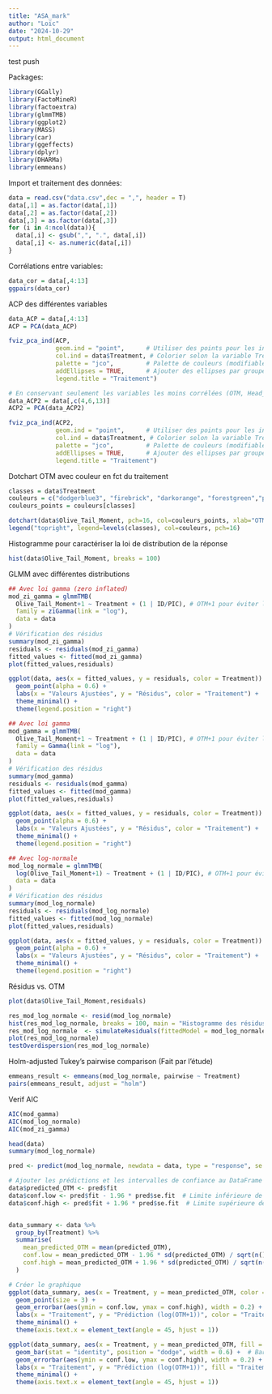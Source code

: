 ```yaml
---
title: "ASA_mark"
author: "Loïc"
date: "2024-10-29"
output: html_document
---
```


test push

Packages:

```r
library(GGally)
library(FactoMineR)
library(factoextra)
library(glmmTMB)
library(ggplot2)
library(MASS)
library(car)
library(ggeffects)
library(dplyr)
library(DHARMa)
library(emmeans)
```

Import et traitement des données:

```r
data = read.csv("data.csv",dec = ",", header = T)
data[,1] = as.factor(data[,1])
data[,2] = as.factor(data[,2])
data[,3] = as.factor(data[,3])
for (i in 4:ncol(data)){
  data[,i] <- gsub(",", ".", data[,i])
  data[,i] <- as.numeric(data[,i])
}


```

Corrélations entre variables:

```r
data_cor = data[,4:13]
ggpairs(data_cor) 
```

ACP des différentes variables

```r
data_ACP = data[,4:13] 
ACP = PCA(data_ACP)

fviz_pca_ind(ACP,
             geom.ind = "point",      # Utiliser des points pour les individus
             col.ind = data$Treatment, # Colorier selon la variable Treatment
             palette = "jco",         # Palette de couleurs (modifiable)
             addEllipses = TRUE,      # Ajouter des ellipses par groupe de traitement
             legend.title = "Traitement")

# En conservant seulement les variables les moins corrélées (OTM, Head_area, Head_DNA)
data_ACP2 = data[,c(4,6,13)]
ACP2 = PCA(data_ACP2)

fviz_pca_ind(ACP2,
             geom.ind = "point",      # Utiliser des points pour les individus
             col.ind = data$Treatment, # Colorier selon la variable Treatment
             palette = "jco",         # Palette de couleurs (modifiable)
             addEllipses = TRUE,      # Ajouter des ellipses par groupe de traitement
             legend.title = "Traitement")
```

Dotchart OTM avec couleur en fct du traitement

```r
classes = data$Treatment
couleurs = c("dodgerblue3", "firebrick", "darkorange", "forestgreen","pink")
couleurs_points = couleurs[classes]

dotchart(data$Olive_Tail_Moment, pch=16, col=couleurs_points, xlab="OTM")
legend("topright", legend=levels(classes), col=couleurs, pch=16)
```

Histogramme pour caractériser la loi de distribution de la réponse

```r
hist(data$Olive_Tail_Moment, breaks = 100)
```

GLMM avec différentes distributions

```r
## Avec loi gamma (zero inflated)
mod_zi_gamma = glmmTMB(
  Olive_Tail_Moment+1 ~ Treatment + (1 | ID/PIC), # OTM+1 pour éviter les négatifs, et effet aléatoire "photo" imbriqué dans "individu"
  family = ziGamma(link = "log"),  
  data = data
)
# Vérification des résidus
summary(mod_zi_gamma)
residuals <- residuals(mod_zi_gamma)
fitted_values <- fitted(mod_zi_gamma)
plot(fitted_values,residuals)

ggplot(data, aes(x = fitted_values, y = residuals, color = Treatment)) +
  geom_point(alpha = 0.6) +
  labs(x = "Valeurs Ajustées", y = "Résidus", color = "Traitement") +
  theme_minimal() +
  theme(legend.position = "right")

## Avec loi gamma
mod_gamma = glmmTMB(
  Olive_Tail_Moment+1 ~ Treatment + (1 | ID/PIC), # OTM+1 pour éviter les négatifs, et effet aléatoire "photo" imbriqué dans "individu"
  family = Gamma(link = "log"),  
  data = data
)
# Vérification des résidus
summary(mod_gamma)
residuals <- residuals(mod_gamma)
fitted_values <- fitted(mod_gamma)
plot(fitted_values,residuals)

ggplot(data, aes(x = fitted_values, y = residuals, color = Treatment)) +
  geom_point(alpha = 0.6) +
  labs(x = "Valeurs Ajustées", y = "Résidus", color = "Traitement") +
  theme_minimal() +
  theme(legend.position = "right")

## Avec log-normale
mod_log_normale = glmmTMB(
  log(Olive_Tail_Moment+1) ~ Treatment + (1 | ID/PIC), # OTM+1 pour éviter les négatifs, et effet aléatoire "photo" imbriqué dans "individu"
  data = data
)
# Vérification des résidus
summary(mod_log_normale)
residuals <- residuals(mod_log_normale)
fitted_values <- fitted(mod_log_normale)
plot(fitted_values,residuals)

ggplot(data, aes(x = fitted_values, y = residuals, color = Treatment)) +
  geom_point(alpha = 0.6) +
  labs(x = "Valeurs Ajustées", y = "Résidus", color = "Traitement") +
  theme_minimal() +
  theme(legend.position = "right")
```

Résidus vs. OTM

```r
plot(data$Olive_Tail_Moment,residuals)
```

```r
res_mod_log_normale <- resid(mod_log_normale)
hist(res_mod_log_normale, breaks = 100, main = "Histogramme des résidus")
res_mod_log_normale  <- simulateResiduals(fittedModel = mod_log_normale)
plot(res_mod_log_normale)
testOverdispersion(res_mod_log_normale)
```

Holm-adjusted Tukey's pairwise comparison (Fait par l'étude)

```r
emmeans_result <- emmeans(mod_log_normale, pairwise ~ Treatment)
pairs(emmeans_result, adjust = "holm")
```

Verif AIC

```r
AIC(mod_gamma)
AIC(mod_log_normale)
AIC(mod_zi_gamma)
```

```r
head(data)
summary(mod_log_normale)

pred <- predict(mod_log_normale, newdata = data, type = "response", se.fit = TRUE)

# Ajouter les prédictions et les intervalles de confiance au DataFrame `data`
data$predicted_OTM <- pred$fit
data$conf.low <- pred$fit - 1.96 * pred$se.fit  # Limite inférieure de l'IC à 95%
data$conf.high <- pred$fit + 1.96 * pred$se.fit  # Limite supérieure de l'IC à 95%


data_summary <- data %>%
  group_by(Treatment) %>%
  summarise(
    mean_predicted_OTM = mean(predicted_OTM),
    conf.low = mean_predicted_OTM - 1.96 * sd(predicted_OTM) / sqrt(n()),
    conf.high = mean_predicted_OTM + 1.96 * sd(predicted_OTM) / sqrt(n())
  )

# Créer le graphique
ggplot(data_summary, aes(x = Treatment, y = mean_predicted_OTM, color = Treatment)) +
  geom_point(size = 3) +
  geom_errorbar(aes(ymin = conf.low, ymax = conf.high), width = 0.2) +
  labs(x = "Traitement", y = "Prédiction (log(OTM+1))", color = "Traitement") +
  theme_minimal() +
  theme(axis.text.x = element_text(angle = 45, hjust = 1))

ggplot(data_summary, aes(x = Treatment, y = mean_predicted_OTM, fill = Treatment)) +
  geom_bar(stat = "identity", position = "dodge", width = 0.6) +  # Barres pour chaque moyenne
  geom_errorbar(aes(ymin = conf.low, ymax = conf.high), width = 0.2) +  # Barres d'erreur
  labs(x = "Traitement", y = "Prédiction (log(OTM+1))", fill = "Traitement") +
  theme_minimal() +
  theme(axis.text.x = element_text(angle = 45, hjust = 1))
```
